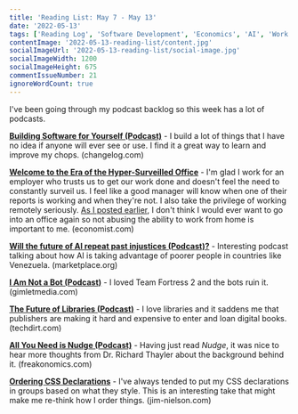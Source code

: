 ```yaml
---
title: 'Reading List: May 7 - May 13'
date: '2022-05-13'
tags: ['Reading Log', 'Software Development', 'Economics', 'AI', 'Work', 'Video Games']
contentImage: '2022-05-13-reading-list/content.jpg'
socialImageUrl: '2022-05-13-reading-list/social-image.jpg'
socialImageWidth: 1200
socialImageHeight: 675
commentIssueNumber: 21
ignoreWordCount: true
---
```


I've been going through my podcast backlog so this week has a lot of podcasts.

[**Building Software for Yourself (Podcast)**](https://changelog.com/podcast/455) - I build a lot of things that I have no idea if anyone will ever see or use. I find it a great way to learn and improve my chops. <span className="domain-name">(changelog.com)</span>

[**Welcome to the Era of the Hyper-Surveilled Office**](https://www.economist.com/business/2022/05/09/welcome-to-the-era-of-the-hyper-surveilled-office) - I'm glad I work for an employer who trusts us to get our work done and doesn't feel the need to constantly surveil us. I feel like a good manager will know when one of their reports is working and when they're not. I also take the privilege of working remotely seriously. [As I posted earlier](https://kpwags.com/posts/2022/04/28/two-years-of-remote-work), I don't think I would ever want to go into an office again so not abusing the ability to work from home is important to me. <span className="domain-name">(economist.com)</span>

[**Will the future of AI repeat past injustices (Podcast)?**](https://www.marketplace.org/shows/marketplace-tech/will-the-future-of-ai-repeat-past-injustices/) - Interesting podcast talking about how AI is taking advantage of poorer people in countries like Venezuela. <span className="domain-name">(marketplace.org)</span>

[**I Am Not a Bot (Podcast)**](https://gimletmedia.com/shows/reply-all/emh36dn/178-i-am-not-a-bot) - I loved Team Fortress 2 and the bots ruin it. <span className="domain-name">(gimletmedia.com)</span>

[**The Future of Libraries (Podcast)**](https://www.techdirt.com/2021/09/07/techdirt-podcast-episode-297-future-libraries/) - I love libraries and it saddens me that publishers are making it hard and expensive to enter and loan digital books. <span className="domain-name">(techdirt.com)</span>

[**All You Need is Nudge (Podcast)**](https://freakonomics.com/podcast/all-you-need-is-nudge/) - Having just read *Nudge*, it was nice to hear more thoughts from Dr. Richard Thayler about the background behind it. <span className="domain-name">(freakonomics.com)</span>

[**Ordering CSS Declarations**](https://blog.jim-nielsen.com/2022/ordering-css-delcarations/) - I've always tended to put my CSS declarations in groups based on what they style. This is an interesting take that might make me re-think how I order things. <span className="domain-name">(jim-nielson.com)</span>